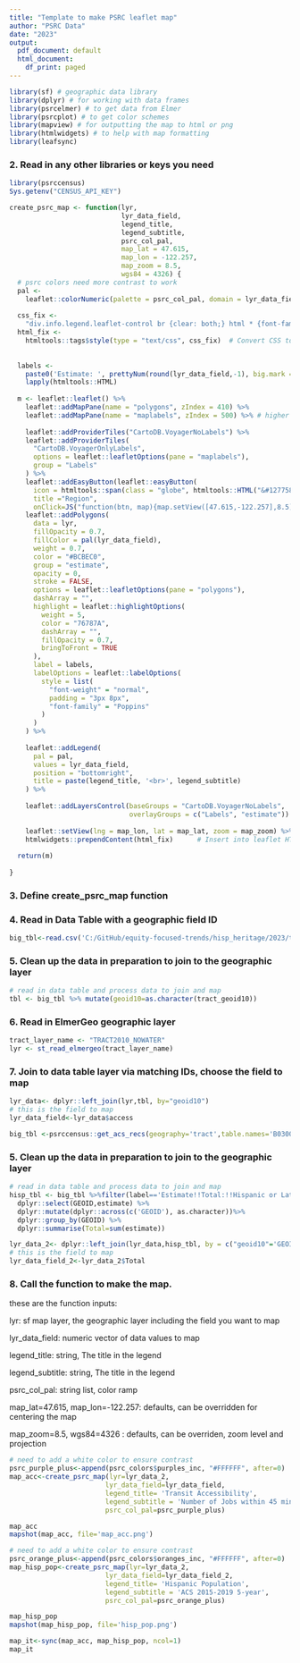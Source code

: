 ```yaml
---
title: "Template to make PSRC leaflet map"
author: "PSRC Data"
date: "2023"
output:
  pdf_document: default
  html_document:
    df_print: paged
---
```



```r
library(sf) # geographic data library
library(dplyr) # for working with data frames
library(psrcelmer) # to get data from Elmer
library(psrcplot) # to get color schemes
library(mapview) # for outputting the map to html or png
library(htmlwidgets) # to help with map formatting
library(leafsync)
```


### 2. Read in any other libraries or keys you need

```r
library(psrccensus)
Sys.getenv("CENSUS_API_KEY")
```


```r
create_psrc_map <- function(lyr,
                            lyr_data_field,
                            legend_title,
                            legend_subtitle,
                            psrc_col_pal,
                            map_lat = 47.615,
                            map_lon = -122.257,
                            map_zoom = 8.5,
                            wgs84 = 4326) {
  # psrc colors need more contrast to work
  pal <-
    leaflet::colorNumeric(palette = psrc_col_pal, domain = lyr_data_field)
  
  css_fix <-
    "div.info.legend.leaflet-control br {clear: both;} html * {font-family: Poppins !important;}" # CSS to correct spacing and font family
  html_fix <-
    htmltools::tags$style(type = "text/css", css_fix)  # Convert CSS to HTML
  
  
  labels <-
    paste0('Estimate: ', prettyNum(round(lyr_data_field,-1), big.mark = ",")) %>%
    lapply(htmltools::HTML)
  
  m <- leaflet::leaflet() %>%
    leaflet::addMapPane(name = "polygons", zIndex = 410) %>%
    leaflet::addMapPane(name = "maplabels", zIndex = 500) %>% # higher zIndex rendered on top
    
    leaflet::addProviderTiles("CartoDB.VoyagerNoLabels") %>%
    leaflet::addProviderTiles(
      "CartoDB.VoyagerOnlyLabels",
      options = leaflet::leafletOptions(pane = "maplabels"),
      group = "Labels"
    ) %>%
    leaflet::addEasyButton(leaflet::easyButton(
      icon = htmltools::span(class = "globe", htmltools::HTML("&#127758;")),  #&#127760; (another emoji option) #"fa-globe", (font awesome icon no longer works because of the conversion to Poppins font below)  
      title ="Region",
      onClick=JS("function(btn, map){map.setView([47.615,-122.257],8.5); }")))%>%
    leaflet::addPolygons(
      data = lyr,
      fillOpacity = 0.7,
      fillColor = pal(lyr_data_field),
      weight = 0.7,
      color = "#BCBEC0",
      group = "estimate",
      opacity = 0,
      stroke = FALSE,
      options = leaflet::leafletOptions(pane = "polygons"),
      dashArray = "",
      highlight = leaflet::highlightOptions(
        weight = 5,
        color = "76787A",
        dashArray = "",
        fillOpacity = 0.7,
        bringToFront = TRUE
      ),
      label = labels,
      labelOptions = leaflet::labelOptions(
        style = list(
          "font-weight" = "normal",
          padding = "3px 8px",
          "font-family" = "Poppins"
        )
      )
    ) %>%
    
    leaflet::addLegend(
      pal = pal,
      values = lyr_data_field,
      position = "bottomright",
      title = paste(legend_title, '<br>', legend_subtitle)
    ) %>%
    
    leaflet::addLayersControl(baseGroups = "CartoDB.VoyagerNoLabels",
                              overlayGroups = c("Labels", "estimate")) %>%
    
    leaflet::setView(lng = map_lon, lat = map_lat, zoom = map_zoom) %>%
    htmlwidgets::prependContent(html_fix)      # Insert into leaflet HTML code
  
  return(m)
  
}

```


### 3. Define create_psrc_map function


### 4.  Read in Data Table with a geographic field ID

```r
big_tbl<-read.csv('C:/GitHub/equity-focused-trends/hisp_heritage/2023/tract_accessibility_2018.csv')
```

### 5. Clean up the data in preparation to join to the geographic layer
```r
# read in data table and process data to join and map
tbl <- big_tbl %>% mutate(geoid10=as.character(tract_geoid10))
```


### 6. Read in ElmerGeo geographic layer

```r
tract_layer_name <- "TRACT2010_NOWATER"
lyr <- st_read_elmergeo(tract_layer_name)
```

### 7. Join to data table layer via matching IDs, choose the field to map
```r
lyr_data<- dplyr::left_join(lyr,tbl, by="geoid10")
# this is the field to map
lyr_data_field<-lyr_data$access
```


```r
big_tbl <-psrccensus::get_acs_recs(geography='tract',table.names='B03001',year=2019, acs.type='acs5')
```

### 5. Clean up the data in preparation to join to the geographic layer
```r
# read in data table and process data to join and map
hisp_tbl <- big_tbl %>%filter(label=='Estimate!!Total:!!Hispanic or Latino:')%>% 
  dplyr::select(GEOID,estimate) %>%
  dplyr::mutate(dplyr::across(c('GEOID'), as.character))%>%
  dplyr::group_by(GEOID) %>%
  dplyr::summarise(Total=sum(estimate))
```

```r
lyr_data_2<- dplyr::left_join(lyr_data,hisp_tbl, by = c("geoid10"='GEOID'))
# this is the field to map
lyr_data_field_2<-lyr_data_2$Total
```

### 8. Call the function to make the map.

these are the function inputs:

lyr: sf map layer, the geographic layer including the field you want to map

lyr_data_field: numeric vector of data values to map

legend_title: string, The title in the legend

legend_subtitle: string, The title in the legend

psrc_col_pal: string list, color ramp

map_lat=47.615, map_lon=-122.257: defaults, can be overridden for centering the map

map_zoom=8.5, wgs84=4326 : defaults, can be overriden, zoom level and projection
```r
# need to add a white color to ensure contrast
psrc_purple_plus<-append(psrc_colors$purples_inc, "#FFFFFF", after=0)
map_acc<-create_psrc_map(lyr=lyr_data_2, 
                        lyr_data_field=lyr_data_field,
                        legend_title= 'Transit Accessibility',
                        legend_subtitle = 'Number of Jobs within 45 minutes on Transit',
                        psrc_col_pal=psrc_purple_plus)

map_acc
mapshot(map_acc, file='map_acc.png')
```

```r
# need to add a white color to ensure contrast
psrc_orange_plus<-append(psrc_colors$oranges_inc, "#FFFFFF", after=0)
map_hisp_pop<-create_psrc_map(lyr=lyr_data_2, 
                        lyr_data_field=lyr_data_field_2,
                        legend_title= 'Hispanic Population',
                        legend_subtitle = 'ACS 2015-2019 5-year',
                        psrc_col_pal=psrc_orange_plus)

map_hisp_pop
mapshot(map_hisp_pop, file='hisp_pop.png')
```

```r
map_it<-sync(map_acc, map_hisp_pop, ncol=1)
map_it
```






